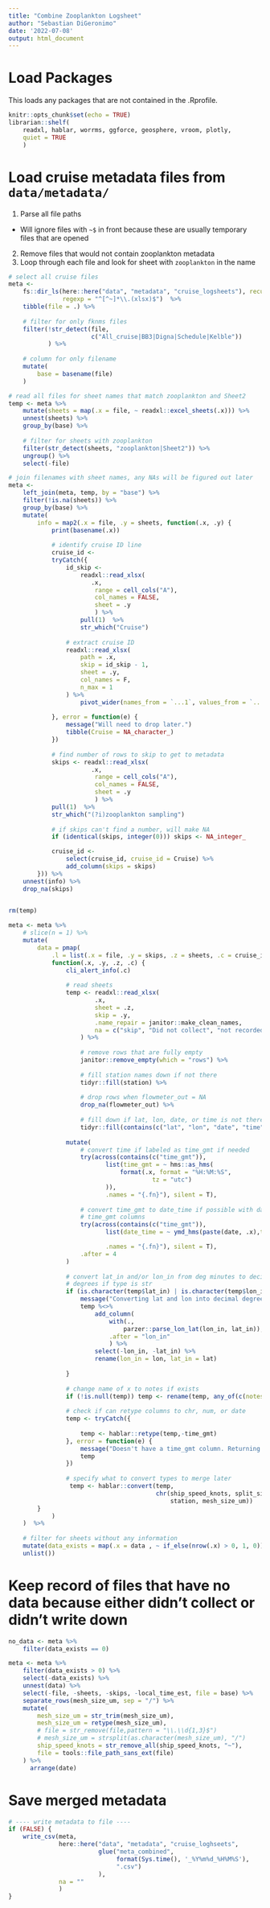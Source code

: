 ```yaml
---
title: "Combine Zooplankton Logsheet"
author: "Sebastian DiGeronimo"
date: '2022-07-08'
output: html_document
---
```


# Load Packages
This loads any packages that are not contained in the .Rprofile.
```r
knitr::opts_chunk$set(echo = TRUE)
librarian::shelf(
    readxl, hablar, worrms, ggforce, geosphere, vroom, plotly,
    quiet = TRUE
    )
```

# Load cruise metadata files from `data/metadata/` 
1. Parse all file paths
- Will ignore files with `~$` in front because these are usually temporary files that are opened
2. Remove files that would not contain zooplankton metadata
3. Loop through each file and look for sheet with `zooplankton` in the name 
```r
# select all cruise files
meta <- 
    fs::dir_ls(here::here("data", "metadata", "cruise_logsheets"), recurse = T,
               regexp = "^[^~]*\\.(xlsx)$")  %>%
    tibble(file = .) %>%
    
    # filter for only fknms files
    filter(!str_detect(file, 
                       c("All_cruise|BB3|Digna|Schedule|Kelble"))
           ) %>%
    
    # column for only filename
    mutate(
        base = basename(file)
    )

# read all files for sheet names that match zooplankton and Sheet2
temp <- meta %>%
    mutate(sheets = map(.x = file, ~ readxl::excel_sheets(.x))) %>%
    unnest(sheets) %>%
    group_by(base) %>%
    
    # filter for sheets with zooplankton
    filter(str_detect(sheets, "zooplankton|Sheet2")) %>%
    ungroup() %>%
    select(-file)

# join filenames with sheet names, any NAs will be figured out later
meta <-
    left_join(meta, temp, by = "base") %>% 
    filter(!is.na(sheets)) %>%
    group_by(base) %>%
    mutate(
        info = map2(.x = file, .y = sheets, function(.x, .y) {
            print(basename(.x))
            
            # identify cruise ID line
            cruise_id <-
            tryCatch({
                id_skip <- 
                    readxl::read_xlsx(
                       .x,
                        range = cell_cols("A"),
                        col_names = FALSE,
                        sheet = .y
                        ) %>%
                    pull(1)  %>%
                    str_which("Cruise")
                
                # extract cruise ID 
                readxl::read_xlsx(
                    path = .x,
                    skip = id_skip - 1,
                    sheet = .y,
                    col_names = F,
                    n_max = 1
                ) %>%
                    pivot_wider(names_from = `...1`, values_from = `...2`)
                
            }, error = function(e) {
                message("Will need to drop later.")
                tibble(Cruise = NA_character_)
            })
            
            # find number of rows to skip to get to metadata
            skips <- readxl::read_xlsx(
                       .x,
                        range = cell_cols("A"),
                        col_names = FALSE,
                        sheet = .y
                        ) %>%
            pull(1)  %>%
            str_which("(?i)zooplankton sampling")
    
            # if skips can't find a number, will make NA
            if (identical(skips, integer(0))) skips <- NA_integer_

            cruise_id <- 
                select(cruise_id, cruise_id = Cruise) %>%
                add_column(skips = skips)
        })) %>%
    unnest(info) %>%
    drop_na(skips)
    

rm(temp)
```

```r
meta <- meta %>%
    # slice(n = 1) %>%
    mutate(
        data = pmap(
            .l = list(.x = file, .y = skips, .z = sheets, .c = cruise_id), 
            function(.x, .y, .z, .c) {
                cli_alert_info(.c)
                
                # read sheets
                temp <- readxl::read_xlsx(
                        .x,
                        sheet = .z,
                        skip = .y,
                        .name_repair = janitor::make_clean_names,
                        na = c("skip", "Did not collect", "not recorded")
                    ) %>%
                
                    # remove rows that are fully empty
                    janitor::remove_empty(which = "rows") %>%
                    
                    # fill station names down if not there
                    tidyr::fill(station) %>%
                    
                    # drop rows when flowmeter_out = NA
                    drop_na(flowmeter_out) %>%
                    
                    # fill down if lat, lon, date, or time is not there
                    tidyr::fill(contains(c("lat", "lon", "date", "time"))) %>%
                
                mutate(
                    # convert time if labeled as time_gmt if needed
                    try(across(contains(c("time_gmt")),
                           list(time_gmt = ~ hms::as_hms(
                               format(.x, format = "%H:%M:%S",
                                        tz = "utc")
                           )),
                           .names = "{.fn}"), silent = T),
                    
                    # convert time_gmt to date_time if possible with date and 
                    # time_gmt columns
                    try(across(contains(c("time_gmt")),
                           list(date_time = ~ ymd_hms(paste(date, .x),tz = "utc")),

                           .names = "{.fn}"), silent = T),
                    .after = 4
                )
                
                # convert lat_in and/or lon_in from deg minutes to decimal 
                # degrees if type is str
                if (is.character(temp$lat_in) | is.character(temp$lon_in)) {
                    message("Converting lat and lon into decimal degrees.\n")
                    temp %<>%
                        add_column(
                            with(.,
                                parzer::parse_lon_lat(lon_in, lat_in)), 
                            .after = "lon_in"
                            ) %>%
                        select(-lon_in, -lat_in) %>%
                        rename(lon_in = lon, lat_in = lat)
    
                }
                
                # change name of x to notes if exists
                if (!is.null(temp)) temp <- rename(temp, any_of(c(notes = "x")))
                
                # check if can retype columns to chr, num, or date     
                temp <- tryCatch({
                    
                    temp <- hablar::retype(temp,-time_gmt)
                }, error = function(e) {
                    message("Doesn't have a time_gmt column. Returning as is.\n")
                    temp
                })
                
                # specify what to convert types to merge later
                 temp <- hablar::convert(temp,
                                         chr(ship_speed_knots, split_size,
                                             station, mesh_size_um))
        }
            )
    )  %>%
    
    # filter for sheets without any information
    mutate(data_exists = map(.x = data , ~ if_else(nrow(.x) > 0, 1, 0))  %>%
    unlist()) 

```

# Keep record of files that have no data because either didn't collect or didn't write down
```r
no_data <- meta %>%
    filter(data_exists == 0)

meta <- meta %>%
    filter(data_exists > 0) %>%
    select(-data_exists) %>%
    unnest(data) %>%
    select(-file, -sheets, -skips, -local_time_est, file = base) %>%
    separate_rows(mesh_size_um, sep = "/") %>%
    mutate(
        mesh_size_um = str_trim(mesh_size_um), 
        mesh_size_um = retype(mesh_size_um),
        # file = str_remove(file,pattern = "\\.\\d{1,3}$")
        # mesh_size_um = strsplit(as.character(mesh_size_um), "/")
        ship_speed_knots = str_remove_all(ship_speed_knots, "~"),
        file = tools::file_path_sans_ext(file)
    ) %>%
      arrange(date)
```

# Save merged metadata
```r
# ---- write metadata to file ----
if (FALSE) {
    write_csv(meta,
              here::here("data", "metadata", "cruise_loghseets", 
                         glue("meta_combined", 
                              format(Sys.time(), '_%Y%m%d_%H%M%S'),
                              ".csv")
                         ),
              na = ""
              )
}
```

